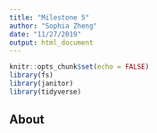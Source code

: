 ```yaml
---
title: "Milestone 5"
author: "Sophia Zheng"
date: "11/27/2019"
output: html_document
---
```


```r
knitr::opts_chunk$set(echo = FALSE)
library(fs)
library(janitor)
library(tidyverse)
```

## About
